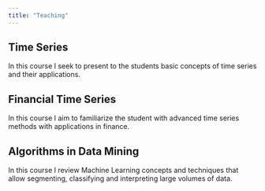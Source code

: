 ```yaml
---
title: "Teaching"
---
```


## Time Series

In this course I seek to present to the students basic concepts of time series and their applications.

## Financial Time Series

In this course I aim to familiarize the student with advanced time series methods with applications in finance.

## Algorithms in Data Mining

In this course I review Machine Learning concepts and techniques that allow segmenting, classifying and interpreting large volumes of data.